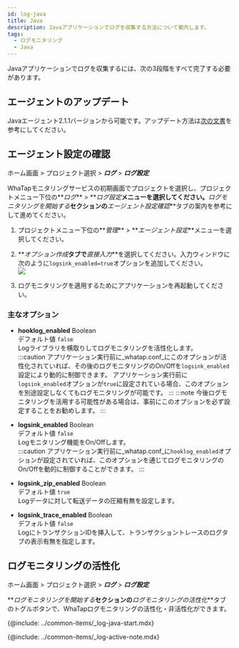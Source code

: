 ```yaml
---
id: log-java
title: Java
description: Javaアプリケーションでログを収集する方法について案内します。
tags:
  - ログモニタリング
  - Java
---
```


Javaアプリケーションでログを収集するには、次の3段階をすべて完了する必要があります。

## エージェントのアップデート

Javaエージェント2.1.1バージョンから可能です。アップデート方法は[次の文書](../java/update-agent)を参考にしてください。

## エージェント設定の確認

ホーム画面 > プロジェクト選択 > **_ログ_** > **_ログ設定_**

WhaTapモニタリングサービスの初期画面でプロジェクトを選択し、プロジェクトメニュー下位の**_ログ_** > **_ログ設定_**メニューを選択してください。**_ログモニタリングを開始する_**セクションの**_エージェント設定確認_**タブの案内を参考にして進めてください。

1.  プロジェクトメニュー下位の**_管理_** > **_エージェント設定_**メニューを選択してください。

2.  **_オプション作成_**タブで**_直接入力_**を選択してください。入力ウィンドウに次のように`logsink_enabled=true`オプションを追加してください。<br/>
    ![](https://img.whatap.io/media/images/log_java_config1.png)

3.  ログモニタリングを適用するためにアプリケーションを再起動してください。

### 主なオプション

-   **hooklog_enabled** <span class='type'>Boolean</span><br/>
        デフォルト値 `false`<br/>
        Logライブラリを横取りしてログモニタリングを活性化します。\
    :::caution
    アプリケーション実行前に_whatap.conf_にこのオプションが活性化されていれば、その後のログモニタリングのOn/Offを`logsink_enabled`設定により動的に制御できます。
    アプリケーション実行前に`logsink_enabled`オプションが`true`に設定されている場合、このオプションを別途設定しなくてもログモニタリングが可能です。
    :::
    :::note
    今後ログモニタリングを活用する可能性がある場合は、事前にこのオプションを必ず設定することをお勧めします。
    :::

-   **logsink_enabled** <span class='type'>Boolean</span><br/>
        デフォルト値 `false`<br/>
        Logモニタリング機能をOn/Offします。\
    :::caution
    アプリケーション実行前に_whatap.conf_に`hooklog_enabled`オプションが設定されていれば、このオプションを通じてログモニタリングのOn/Offを動的に制御することができます。
    ::: 

-   **logsink_zip_enabled** <span class='type'>Boolean</span><br/>
      デフォルト値 `true`<br/>
      Logデータに対して転送データの圧縮有無を設定します。 

-   **logsink_trace_enabled** <span class='type'>Boolean</span><br/>
      デフォルト値 `false`<br/>
      LogにトランザクションIDを挿入して、トランザクショントレースのログタブの表示有無を指定します。  

## ログモニタリングの活性化

ホーム画面 > プロジェクト選択 > **_ログ_** > **_ログ設定_**

**_ログモニタリングを開始する_**セクションの**_ログモニタリングの活性化_**タブのトグルボタンで、WhaTapログモニタリングの活性化・非活性化ができます。

{@include: ../common-items/_log-java-start.mdx} 

{@include: ../common-items/_log-active-note.mdx} 

<!-- 最新内容の確認 -->

<!-- 

プロジェクト管理者のみがログモニタリング設定を修正できます。

トグルボタンをオンにすると、ログモニタリングが活性化されます。
活性化した日から15日間無料で体験できます。

トグルボタンをオフにすると、ログモニタリングが非活性化されます。
これ以上ログを保存しません。
-->
